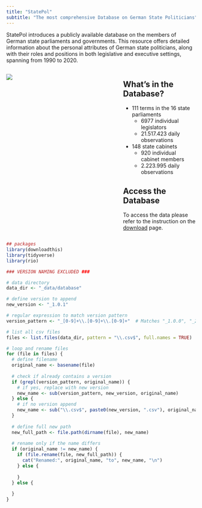 ```yaml
---
title: "StatePol"
subtitle: "The most comprehensive Database on German State Politicians"
---
```


StatePol introduces a publicly available database on the members of German state parliaments and governments. This resource offers detailed information about the personal attributes of German state politicians, along with their roles and positions in both legislative and executive settings, spanning from 1990 to 2020.

::: columns
::: {.column width="60%"}
![](images/landesparlamente.png){fig-align="center"}
:::
::: {.column width="40%"}

## What's in the Database?

-   111 terms in the 16 state parliaments
    -   6977 individual legislators
    -   21.517.423 daily observations
    
    
-   148 state cabinets
    -   920 individual cabinet members
    -   2.223.995 daily observations
        
## Access the Database
To access the data please refer to the instruction on the [download](download.qmd) page.
:::
:::

```r
## packages
library(downloadthis)
library(tidyverse)
library(rio)

### VERSION NAMING EXCLUDED ###

# data directory
data_dir <- "_data/database"

# define version to append
new_version <- "_1.0.1"

# regular expression to match version pattern
version_pattern <- "_[0-9]+\\.[0-9]+\\.[0-9]+"  # Matches "_1.0.0", "_2.1.3", etc.

# list all csv files
files <- list.files(data_dir, pattern = "\\.csv$", full.names = TRUE)

# loop and rename files
for (file in files) {
  # define filename
  original_name <- basename(file)
  
  # check if already contains a version
  if (grepl(version_pattern, original_name)) {
    # if yes, replace with new version
    new_name <- sub(version_pattern, new_version, original_name)
  } else {
    # if no version append 
    new_name <- sub("\\.csv$", paste0(new_version, ".csv"), original_name)
  }
  
  # define full new path
  new_full_path <- file.path(dirname(file), new_name)
  
  # rename only if the name differs 
  if (original_name != new_name) {
    if (file.rename(file, new_full_path)) {
      cat("Renamed:", original_name, "to", new_name, "\n")
    } else {
    
    }
  } else {
    
  }
}
```


